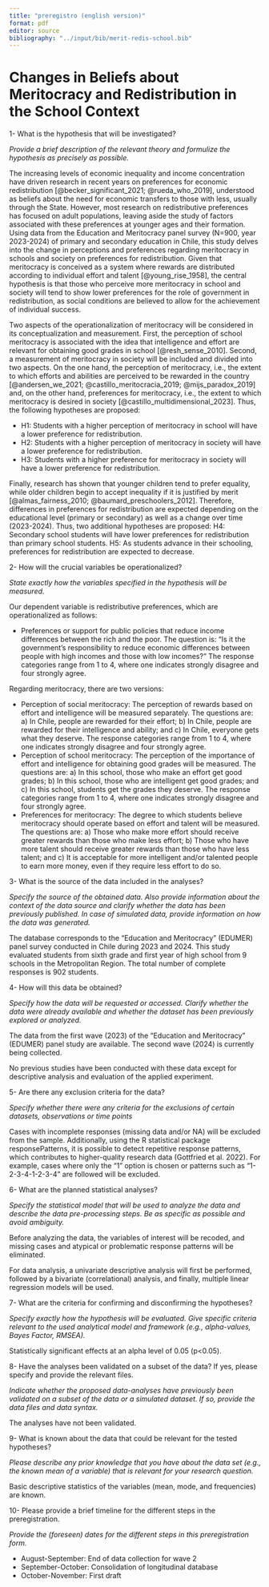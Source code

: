 ```yaml
---
title: "preregistro (english version)"
format: pdf
editor: source
bibliography: "../input/bib/merit-redis-school.bib"
---
```


# Changes in Beliefs about Meritocracy and Redistribution in the School Context

1- What is the hypothesis that will be investigated?

*Provide a brief description of the relevant theory and formulize the hypothesis as precisely as possible.*

The increasing levels of economic inequality and income concentration have driven research in recent years on preferences for economic redistribution [@becker_significant_2021; @rueda_who_2019], understood as beliefs about the need for economic transfers to those with less, usually through the State. However, most research on redistributive preferences has focused on adult populations, leaving aside the study of factors associated with these preferences at younger ages and their formation. Using data from the Education and Meritocracy panel survey (N=900, year 2023-2024) of primary and secondary education in Chile, this study delves into the change in perceptions and preferences regarding meritocracy in schools and society on preferences for redistribution. Given that meritocracy is conceived as a system where rewards are distributed according to individual effort and talent [@young_rise_1958], the central hypothesis is that those who perceive more meritocracy in school and society will tend to show lower preferences for the role of government in redistribution, as social conditions are believed to allow for the achievement of individual success.

Two aspects of the operationalization of meritocracy will be considered in its conceptualization and measurement. First, the perception of school meritocracy is associated with the idea that intelligence and effort are relevant for obtaining good grades in school [@resh_sense_2010]. Second, a measurement of meritocracy in society will be included and divided into two aspects. On the one hand, the perception of meritocracy, i.e., the extent to which efforts and abilities are perceived to be rewarded in the country [@andersen_we_2021; @castillo_meritocracia_2019; @mijs_paradox_2019] and, on the other hand, preferences for meritocracy, i.e., the extent to which meritocracy is desired in society [@castillo_multidimensional_2023]. Thus, the following hypotheses are proposed:

* H1: Students with a higher perception of meritocracy in school will have a lower preference for redistribution.
* H2: Students with a higher perception of meritocracy in society will have a lower preference for redistribution.
* H3: Students with a higher preference for meritocracy in society will have a lower preference for redistribution.

Finally, research has shown that younger children tend to prefer equality, while older children begin to accept inequality if it is justified by merit [@almas_fairness_2010; @baumard_preschoolers_2012]. Therefore, differences in preferences for redistribution are expected depending on the educational level (primary or secondary) as well as a change over time (2023-2024). Thus, two additional hypotheses are proposed:
H4: Secondary school students will have lower preferences for redistribution than primary school students.
H5: As students advance in their schooling, preferences for redistribution are expected to decrease.

2- How will the crucial variables be operationalized?

*State exactly how the variables specified in the hypothesis will be measured.*

Our dependent variable is redistributive preferences, which are operationalized as follows:

* Preferences or support for public policies that reduce income differences between the rich and the poor. The question is: "Is it the government's responsibility to reduce economic differences between people with high incomes and those with low incomes?" The response categories range from 1 to 4, where one indicates strongly disagree and four strongly agree.

Regarding meritocracy, there are two versions:

* Perception of social meritocracy: The perception of rewards based on effort and intelligence will be measured separately. The questions are: a) In Chile, people are rewarded for their effort; b) In Chile, people are rewarded for their intelligence and ability; and c) In Chile, everyone gets what they deserve. The response categories range from 1 to 4, where one indicates strongly disagree and four strongly agree.
* Perception of school meritocracy: The perception of the importance of effort and intelligence for obtaining good grades will be measured. The questions are: a) In this school, those who make an effort get good grades; b) In this school, those who are intelligent get good grades; and c) In this school, students get the grades they deserve. The response categories range from 1 to 4, where one indicates strongly disagree and four strongly agree.
* Preferences for meritocracy: The degree to which students believe meritocracy should operate based on effort and talent will be measured. The questions are: a) Those who make more effort should receive greater rewards than those who make less effort; b) Those who have more talent should receive greater rewards than those who have less talent; and c) It is acceptable for more intelligent and/or talented people to earn more money, even if they require less effort to do so.

3- What is the source of the data included in the analyses?

*Specify the source of the obtained data. Also provide information about the context of the data source and clarify whether the data has been previously published. In case of simulated data, provide information on how the data was generated.*

The database corresponds to the "Education and Meritocracy" (EDUMER) panel survey conducted in Chile during 2023 and 2024. This study evaluated students from sixth grade and first year of high school from 9 schools in the Metropolitan Region. The total number of complete responses is 902 students.

4- How will this data be obtained?

*Specify how the data will be requested or accessed. Clarify whether the data were already available and whether the dataset has been previously explored or analyzed.*

The data from the first wave (2023) of the "Education and Meritocracy" (EDUMER) panel study are available. The second wave (2024) is currently being collected.

No previous studies have been conducted with these data except for descriptive analysis and evaluation of the applied experiment.

5- Are there any exclusion criteria for the data?

*Specify whether there were any criteria for the exclusions of certain datasets, observations or time points*

Cases with incomplete responses (missing data and/or NA) will be excluded from the sample. Additionally, using the R statistical package responsePatterns, it is possible to detect repetitive response patterns, which contributes to higher-quality research data (Gottfried et al. 2022). For example, cases where only the "1" option is chosen or patterns such as "1-2-3-4-1-2-3-4" are followed will be excluded.

6- What are the planned statistical analyses?

*Specify the statistical model that will be used to analyze the data and describe the data pre-processing steps. Be as specific as possible and avoid ambiguity.*

Before analyzing the data, the variables of interest will be recoded, and missing cases and atypical or problematic response patterns will be eliminated.

For data analysis, a univariate descriptive analysis will first be performed, followed by a bivariate (correlational) analysis, and finally, multiple linear regression models will be used.

7- What are the criteria for confirming and disconfirming the hypotheses?

*Specify exactly how the hypothesis will be evaluated. Give specific criteria relevant to the used analytical model and framework (e.g., alpha-values, Bayes Factor, RMSEA).*

Statistically significant effects at an alpha level of 0.05 (p<0.05).

8- Have the analyses been validated on a subset of the data? If yes, please specify and provide the relevant files.

*Indicate whether the proposed data-analyses have previously been validated on a subset of the data or a simulated dataset. If so, provide the data files and data syntax.*

The analyses have not been validated.

9- What is known about the data that could be relevant for the tested hypotheses?

*Please describe any prior knowledge that you have about the data set (e.g., the known mean of a variable) that is relevant for your research question.*

Basic descriptive statistics of the variables (mean, mode, and frequencies) are known.

10- Please provide a brief timeline for the different steps in the preregistration.

*Provide the (foreseen) dates for the different steps in this preregistration form.*

* August-September: End of data collection for wave 2
* September-October: Consolidation of longitudinal database
* October-November: First draft
